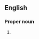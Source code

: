 {{also|quantas}}
==English==

===Proper noun===
{{head|en|misspelling}}

# {{misspelling of|Qantas|lang=en}}